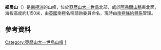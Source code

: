 {{coord|69|11|S|71|26|W|display=title}}

'''紐曼山'''（{{lang-en|Mount Newman}}）是[[南極洲|南極洲]]的山峰，位於[[亞歷山大一世島|亞歷山大一世島]]北部，處於[[阿弗爾山脈|阿弗爾山脈]]東北面，海拔高度約1,150米，由[[英國|英國]]南極名稱諮詢委員命名，現時由[[南極條約體系|南極條約體系]]管理。

==參考資料==
{{usgs-gazetteer}}

{{DEFAULTSORT:Mount Newman}}
[[Category:亞歷山大一世島山峰|Category:亞歷山大一世島山峰]]
[[Category:海拔1000公尺至1999公尺的南極洲山峰|1]]

{{AlexanderIsland-geo-stub}}